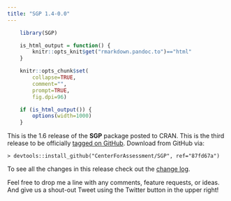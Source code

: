 ```yaml
---
title: "SGP 1.4-0.0"
---
```


```r
    library(SGP)

    is_html_output = function() {
        knitr::opts_knit$get("rmarkdown.pandoc.to")=="html"
    }

    knitr::opts_chunk$set(
        collapse=TRUE,
        comment="",
        prompt=TRUE,
        fig.dpi=96)

    if (is_html_output()) {
        options(width=1000)
    }
```


This is the 1.6 release of the **SGP** package posted to CRAN. This is the third release to be officially [tagged on GitHub](https://github.com/CenterForAssessment/SGP/releases/tag/87fd67a). Download from GitHub via:

```
> devtools::install_github("CenterForAssessment/SGP", ref="87fd67a")
```

To see all the changes in this release check out the [change log](https://sgp.io/news/index.html#sgp-1-6-0-0).


Feel free to drop me a line with any comments, feature requests, or ideas. And give us a shout-out Tweet using the Twitter button in the upper right!
